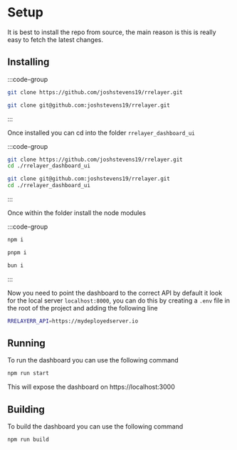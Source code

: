 # Setup

It is best to install the repo from source, the main reason is this is really easy to fetch the latest changes.

## Installing

:::code-group

```bash [http]
git clone https://github.com/joshstevens19/rrelayer.git
```

```bash [ssh]
git clone git@github.com:joshstevens19/rrelayer.git
```

:::

Once installed you can cd into the folder `rrelayer_dashboard_ui`

:::code-group

```bash [http]
git clone https://github.com/joshstevens19/rrelayer.git
cd ./rrelayer_dashboard_ui
```

```bash [ssh]
git clone git@github.com:joshstevens19/rrelayer.git
cd ./rrelayer_dashboard_ui
```

:::

Once within the folder install the node modules

:::code-group

```bash [npm]
npm i
```

```bash [pnpm]
pnpm i
```

```bash [bun]
bun i
```

:::

Now you need to point the dashboard to the correct API by default it look for the local server `localhost:8000`, you can do this by creating a `.env` file in the root of the project and adding the following line

```bash
RRELAYERR_API=https://mydeployedserver.io
```

## Running

To run the dashboard you can use the following command

```bash
npm run start
```

This will expose the dashboard on https://localhost:3000

## Building

To build the dashboard you can use the following command

```bash
npm run build
```
